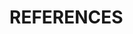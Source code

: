<!-- In general, you shouldn't need to edit this file with the exception of
the following French/English translation. For a French document, leave the header as # REFERENCES {-} -->

\clearpage

# REFERENCES {-}
